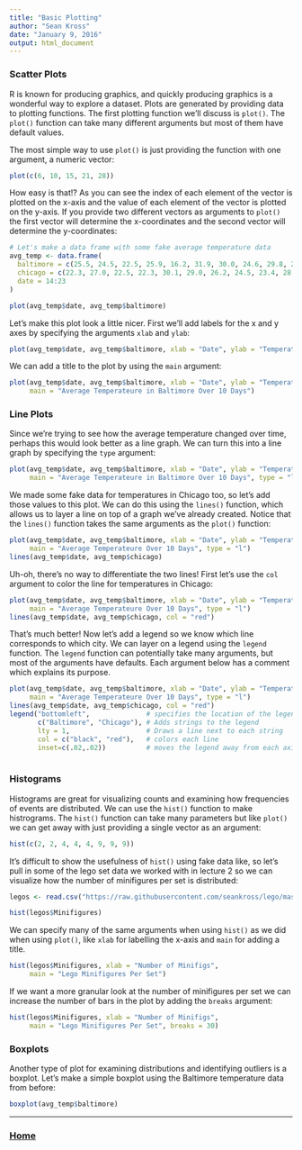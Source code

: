 ```yaml
---
title: "Basic Plotting"
author: "Sean Kross"
date: "January 9, 2016"
output: html_document
---
```


### Scatter Plots

R is known for producing graphics, and quickly producing graphics is a wonderful
way to explore a dataset. Plots are generated by providing data to plotting
functions. The first plotting function we'll discuss is `plot()`. The `plot()`
function can take many different arguments but most of them have default values.

The most simple way to use `plot()` is just providing the function with one
argument, a numeric vector:

```r
plot(c(6, 10, 15, 21, 28))
```

How easy is that!? As you can see the index of each element of the vector is
plotted on the x-axis and the value of each element of the vector is plotted
on the y-axis. If you provide two different vectors as arguments to `plot()`
the first vector will determine the x-coordinates and the second vector will
determine the y-coordinates:

```r
# Let's make a data frame with some fake average temperature data
avg_temp <- data.frame(
  baltimore = c(25.5, 24.5, 22.5, 25.9, 16.2, 31.9, 30.0, 24.6, 29.8, 23.7),
  chicago = c(22.3, 27.0, 22.5, 22.3, 30.1, 29.0, 26.2, 24.5, 23.4, 28.0),
  date = 14:23
)

plot(avg_temp$date, avg_temp$baltimore)
```

Let's make this plot look a little nicer. First we'll add labels for the x and 
y axes by specifying the arguments `xlab` and `ylab`:

```r
plot(avg_temp$date, avg_temp$baltimore, xlab = "Date", ylab = "Temperature")
```

We can add a title to the plot by using the `main` argument:

```r
plot(avg_temp$date, avg_temp$baltimore, xlab = "Date", ylab = "Temperature",
     main = "Average Temperateure in Baltimore Over 10 Days")
```

### Line Plots

Since we're trying to see how the average temperature changed over time,
perhaps this would look better as a line graph. We can turn this into a line
graph by specifying the `type` argument:

```r
plot(avg_temp$date, avg_temp$baltimore, xlab = "Date", ylab = "Temperature",
     main = "Average Temperateure in Baltimore Over 10 Days", type = "l")
```

We made some fake data for temperatures in Chicago too, so let's add those
values to this plot. We can do this using the `lines()` function, which allows
us to layer a line on top of a graph we've already created. Notice that the 
`lines()` function takes the same arguments as the `plot()` function:

```r
plot(avg_temp$date, avg_temp$baltimore, xlab = "Date", ylab = "Temperature",
     main = "Average Temperateure Over 10 Days", type = "l")
lines(avg_temp$date, avg_temp$chicago)
```

Uh-oh, there's no way to differentiate the two lines! First let's use the
`col` argument to color the line for temperatures in Chicago:

```r
plot(avg_temp$date, avg_temp$baltimore, xlab = "Date", ylab = "Temperature",
     main = "Average Temperateure Over 10 Days", type = "l")
lines(avg_temp$date, avg_temp$chicago, col = "red")
```

That's much better! Now let's add a legend so we know which line corresponds to
which city. We can layer on a legend using the `legend` function. The `legend`
function can potentially take many arguments, but most of the arguments have
defaults. Each argument below has a comment which explains its purpose.

```r
plot(avg_temp$date, avg_temp$baltimore, xlab = "Date", ylab = "Temperature",
     main = "Average Temperateure Over 10 Days", type = "l")
lines(avg_temp$date, avg_temp$chicago, col = "red")
legend("bottomleft",              # specifies the location of the legend
       c("Baltimore", "Chicago"), # Adds strings to the legend
       lty = 1,                   # Draws a line next to each string
       col = c("black", "red"),   # colors each line
       inset=c(.02,.02))          # moves the legend away from each axis a little
       
```

### Histograms

Histograms are great for visualizing counts and examining how frequencies of
events are distributed. We can use the `hist()` function to make histrograms.
The `hist()` function can take many parameters but like `plot()` we can get
away with just providing a single vector as an argument:

```r
hist(c(2, 2, 4, 4, 4, 9, 9, 9))
```

It's difficult to show the usefulness of `hist()` using fake data like, so let's
pull in some of the lego set data we worked with 
in lecture 2 so we can visualize how the number of minifigures per set is
distributed:

```r
legos <- read.csv("https://raw.githubusercontent.com/seankross/lego/master/data-tidy/legosets.csv", stringsAsFactors = FALSE)

hist(legos$Minifigures)
```

We can specify many of the same arguments when using `hist()` as we did when
using `plot()`, like `xlab` for labelling the x-axis and `main` for adding a
title.

```r
hist(legos$Minifigures, xlab = "Number of Minifigs", 
     main = "Lego Minifigures Per Set")
```

If we want a more granular look at the number of minifigures per set we can
increase the number of bars in the plot by adding the `breaks` argument:

```r
hist(legos$Minifigures, xlab = "Number of Minifigs", 
     main = "Lego Minifigures Per Set", breaks = 30)
```

### Boxplots

Another type of plot for examining distributions and identifying outliers is a
boxplot. Let's make a simple boxplot using the Baltimore temperature data from
before:

```r
boxplot(avg_temp$baltimore)
```

---

### [Home](index.html)